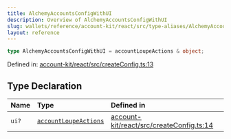 ```yaml
---
title: AlchemyAccountsConfigWithUI
description: Overview of AlchemyAccountsConfigWithUI
slug: wallets/reference/account-kit/react/src/type-aliases/AlchemyAccountsConfigWithUI
layout: reference
---
```


```ts
type AlchemyAccountsConfigWithUI = accountLoupeActions & object;
```

Defined in: [account-kit/react/src/createConfig.ts:13](https://github.com/alchemyplatform/aa-sdk/blob/49e74eee8606f480b200b4612d00d950da8a8742/account-kit/react/src/createConfig.ts#L13)

## Type Declaration

| Name  | Type                                                                         | Defined in                                                                                                                                                                    |
| :---- | :--------------------------------------------------------------------------- | :---------------------------------------------------------------------------------------------------------------------------------------------------------------------------- |
| `ui?` | [`accountLoupeActions`](../../../core/src/variables/accountLoupeActions.mdx) | [account-kit/react/src/createConfig.ts:14](https://github.com/alchemyplatform/aa-sdk/blob/49e74eee8606f480b200b4612d00d950da8a8742/account-kit/react/src/createConfig.ts#L14) |
